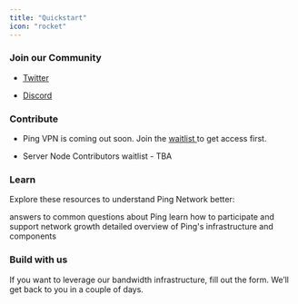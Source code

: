 ```yaml
---
title: "Quickstart"
icon: "rocket"
---
```


### **Join our Community**

* [Twitter](https://twitter.com/pingnetwork)

* [Discord](https://discord.gg/8NxzRj9ayN)

### Contribute

* Ping VPN is coming out soon. Join the [waitlist ](https://pingnetwork.io)to get access first.


* Server Node Contributors waitlist - TBA

### Learn

Explore these resources to understand Ping Network better:

<CardGroup cols={3}>
  <Card title="FAQ" icon="paintbrush" href="/settings/global">
    answers to common questions about Ping
  </Card>

  <Card title="Contributing Guide" icon="square-code" href="/api-playground/configuration">
    learn how to participate and support network growth
  </Card>

  <Card title="Technical Architecture" icon="chart-mixed" href="/analytics/supported-integrations">
    detailed overview of Ping's infrastructure and components
  </Card>
</CardGroup>

### Build with us

If you want to leverage our bandwidth infrastructure, fill out the form. We’ll get back to you in a couple of days.

##